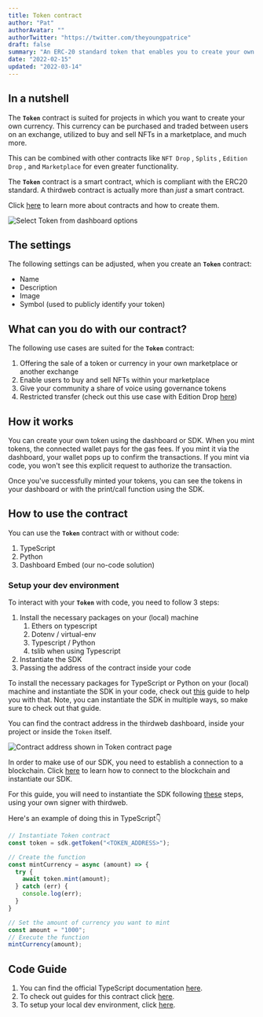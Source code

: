 ```yaml
---
title: Token contract
author: "Pat"
authorAvatar: ""
authorTwitter: "https://twitter.com/theyoungpatrice"
draft: false
summary: "An ERC-20 standard token that enables you to create your own crypto token or currency"
date: "2022-02-15"
updated: "2022-03-14"
---
```


## In a nutshell

The **`Token`** contract is suited for projects in which you want to create your own currency. This currency can be purchased and traded between users on an exchange, utilized to buy and sell NFTs in a marketplace, and much more.

This can be combined with other contracts like `NFT Drop` , `Splits` , `Edition Drop` , and `Marketplace` for even greater functionality.

The **`Token`** contract is a smart contract, which is compliant with the ERC20 standard. A thirdweb contract is actually more than _just_ a smart contract.

Click [here](/contracts) to learn more about contracts and how to create them.

![Select Token from dashboard options](/assets/portal/contracts/token/select-token-from-dashboard.png)

## The settings

The following settings can be adjusted, when you create an **`Token`** contract:

- Name
- Description
- Image
- Symbol (used to publicly identify your token)

## What can you do with our contract?

The following use cases are suited for the **`Token`** contract:

1. Offering the sale of a token or currency in your own marketplace or another exchange
2. Enable users to buy and sell NFTs within your marketplace
3. Give your community a share of voice using governance tokens
4. Restricted transfer (check out this use case with Edition Drop [here](/guides/make-your-nft-non-transferable))

## How it works

You can create your own token using the dashboard or SDK. When you mint tokens, the connected wallet pays for the gas fees. If you mint it via the dashboard, your wallet pops up to confirm the transactions. If you mint via code, you won't see this explicit request to authorize the transaction.

Once you've successfully minted your tokens, you can see the tokens in your dashboard or with the print/call function using the SDK.

## How to use the contract

You can use the **`Token`** contract with or without code:

1. TypeScript
2. Python
3. Dashboard Embed (our no-code solution)

### Setup your dev environment

To interact with your **`Token`** with code, you need to follow 3 steps:

1. Install the necessary packages on your (local) machine
   1. Ethers on typescript
   2. Dotenv / virtual-env
   3. Typescript / Python
   4. tslib when using Typescript
2. Instantiate the SDK
3. Passing the address of the contract inside your code

To install the necessary packages for TypeScript or Python on your (local) machine and instantiate the SDK in your code, check out [this](/guides/sdk-guide) guide to help you with that. Note, you can instantiate the SDK in multiple ways, so make sure to check out that guide.

You can find the contract address in the thirdweb dashboard, inside your project or inside the `Token` itself.

![Contract address shown in Token contract page](/assets/portal/contracts/token/token-contract-address.png)

In order to make use of our SDK, you need to establish a connection to a blockchain. Click [here](learn/connect-to-blockchain) to learn how to connect to the blockchain and instantiate our SDK.

For this guide, you will need to instantiate the SDK following [these](/learn/connect-to-blockchain#using-your-own-signer-with-thirdweb) steps, using your own signer with thirdweb.

Here's an example of doing this in TypeScript👇

```jsx
// Instantiate Token contract
const token = sdk.getToken("<TOKEN_ADDRESS>");

// Create the function
const mintCurrency = async (amount) => {
  try {
    await token.mint(amount);
  } catch (err) {
    console.log(err);
  }
}

// Set the amount of currency you want to mint
const amount = "1000";
// Execute the function
mintCurrency(amount);
```

## Code Guide

1. You can find the official TypeScript documentation [here](https://docs.thirdweb.com/typescript/sdk.token).
2. To check out guides for this contract click [here](/guides/token).
3. To setup your local dev environment, click [here](/guides/sdk-guide).

<MdxNavigation>
  <MdxNavigationItem
    href="/contracts/nft-drop"
    title="NFT Drop"
  />
  <MdxNavigationItem href="/contracts/marketplace" title="Marketplace" next />
</MdxNavigation>
